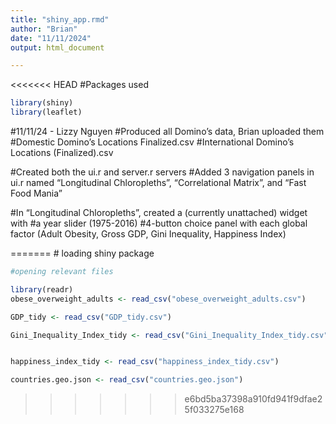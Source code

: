 ```yaml
---
title: "shiny_app.rmd"
author: "Brian"
date: "11/11/2024"
output: html_document

---
```


<<<<<<< HEAD
#Packages used
```r
library(shiny)
library(leaflet)

```

#11/11/24 - Lizzy Nguyen
#Produced all Domino's data, Brian uploaded them
  #Domestic Domino's Locations Finalized.csv
  #International Domino's Locations (Finalized).csv

#Created both the ui.r and server.r servers
#Added 3 navigation panels in ui.r named "Longitudinal Chloropleths", "Correlational Matrix", and "Fast Food Mania"

#In "Longitudinal Chloropleths", created a (currently unattached) widget with 
  #a year slider (1975-2016)
  #4-button choice panel with each global factor (Adult Obesity, Gross GDP, Gini Inequality, Happiness Index)
  
=======
# loading shiny package

```r
#opening relevant files

library(readr)
obese_overweight_adults <- read_csv("obese_overweight_adults.csv")

GDP_tidy <- read_csv("GDP_tidy.csv")

Gini_Inequality_Index_tidy <- read_csv("Gini_Inequality_Index_tidy.csv")


happiness_index_tidy <- read_csv("happiness_index_tidy.csv")

countries.geo.json <- read_csv("countries.geo.json")

```

>>>>>>> e6bd5ba37398a910fd941f9dfae25f033275e168



